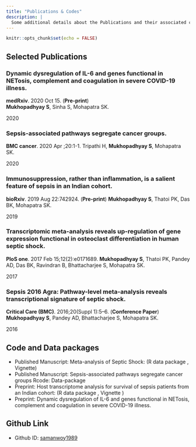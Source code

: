```yaml
---
title: "Publications & Codes"
description: |
  Some additional details about the Publications and their associated codes
---
```


```r
knitr::opts_chunk$set(echo = FALSE)
```



Selected Publications {data-icon=file}
--------------------------------------------------------------------------------

###  Dynamic dysregulation of IL-6 and genes functional in NETosis, complement and coagulation in severe COVID-19 illness. [<i class="fa fa-link"></i>](https://www.medrxiv.org/content/10.1101/2020.10.13.20211425v1) 
**medRxiv**. 2020 Oct 15. (**Pre-print**)  
**Mukhopadhyay S**, Sinha S, Mohapatra SK.

2020

### Sepsis-associated pathways segregate cancer groups. [<i class="fa fa-link"></i>](https://bmccancer.biomedcentral.com/articles/10.1186/s12885-020-06774-9) 
**BMC cancer**. 2020 Apr ;20:1-1. 
Tripathi H, **Mukhopadhyay S**, Mohapatra SK.

2020



###  Immunosuppression, rather than inflammation, is a salient feature of sepsis in an Indian cohort. [<i class="fa fa-link"></i>](https://www.biorxiv.org/content/10.1101/742924v1) 
**bioRxiv**. 2019 Aug 22:742924. (**Pre-print**)
**Mukhopadhyay S**, Thatoi PK, Das BK, Mohapatra SK.

2019


###  Transcriptomic meta-analysis reveals up-regulation of gene expression functional in osteoclast differentiation in human septic shock. [<i class="fa fa-link"></i>](https://journals.plos.org/plosone/article?id=10.1371/journal.pone.0171689) 
**PloS one**. 2017 Feb 15;12(2):e0171689.
**Mukhopadhyay S**, Thatoi PK, Pandey AD, Das BK, Ravindran B, Bhattacharjee S, Mohapatra SK.

2017

### Sepsis 2016 Agra: Pathway-level meta-analysis reveals transcriptional signature of septic shock. [<i class="fa fa-link"></i>](https://ccforum.biomedcentral.com/articles/10.1186/s13054-016-1204-x) 
**Critical Care (BMC)**. 2016;20(Suppl 1):5–6. (**Conference Paper**)
**Mukhopadhyay S**, Pandey AD, Bhattacharjee S, Mohapatra SK.

2016





Code and Data packages {data-icon=laptop}
--------------------------------------------
* Published Manuscript: Meta-analysis of Septic Shock: (R data package [<i class="fa fa-link"></i>](https://figshare.com/projects/ssnibmg/18664), Vignette[<i class="fa fa-link"></i>](https://figshare.com/projects/ssnibmg/18664))
* Published Manuscript: Sepsis-associated pathways segregate cancer groups
Rcode: [<i class="fa fa-link"></i>](https://figshare.com/articles/tcnibmgdoc/8118647/5,
https://figshare.com/articles/tcnibmgdoc/8118647/5)
Data-package [<i class="fa fa-link"></i>](https://figshare.com/articles/tcnibmg/8118413/3)
* Preprint: Host transcriptome analysis for survival of sepsis patients from an Indian cohort: (R data package [<i class="fa fa-link"></i>](https://figshare.com/projects/ssnibmgsurv/67721), Vignette
[<i class="fa fa-link"></i>](https://figshare.com/projects/ssnibmgsurv/67721))
* Preprint: Dynamic dysregulation of IL-6 and genes functional in NETosis, complement and coagulation in severe COVID-19 illness. [<i class="fa fa-link"></i>](https://github.com/samanwoy1989/covid-19)

Github Link
------------------------------------
- <i class="fa fa-github"></i> Github ID: [samanwoy1989](https://github.com/samanwoy1989)
